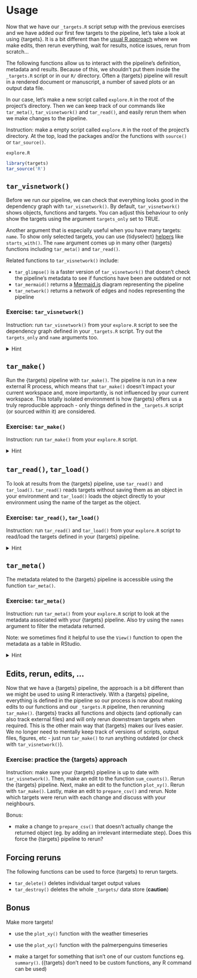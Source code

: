 # Usage

Now that we have our `_targets.R` script setup with the previous exercises and we have added our first few targets to the pipeline, let's take a look at using {targets}. It is a bit different than the [usual R approach](https://books.ropensci.org/targets/#motivation) where we make edits, then rerun everything, wait for results, notice issues, rerun from scratch...

The following functions allow us to interact with the pipeline's definition, metadata and results. Because of this, we shouldn't put them inside the `_targets.R` script or in our `R/` directory. Often a {targets} pipeline will result in a rendered document or manuscript, a number of saved plots or an output data file. 

In our case, let's make a new script called `explore.R` in the root of the project's directory. Then we can keep track of our commands like `tar_meta()`, `tar_visnetwork()` and `tar_read()`, and easily rerun them when we make changes to the pipeline. 

Instruction: make a empty script called `explore.R` in the root of the project's directory. At the top, load the packages and/or the functions with `source()` or `tar_source()`.

`explore.R`

```r
library(targets)
tar_source('R')
```


## `tar_visnetwork()`

Before we run our pipeline, we can check that everything looks good in the dependency graph with `tar_visnetwork()`. By default, `tar_visnetwork()` shows objects, functions and targets. You can adjust this behaviour to only show the targets using the argument `targets_only` set to TRUE. 

Another argument that is especially useful when you have many targets: `name`. To show only selected targets, you can use {tidyselect} [helpers](https://tidyselect.r-lib.org/reference/index.html#selecting-variables) like `starts_with()`. The `name` argument comes up in many other {targets} functions including `tar_meta()` and `tar_read()`. 

Related functions to `tar_visnetwork()` include:

- `tar_glimpse()` is a faster version of `tar_visnetwork()` that doesn't check the pipeline's metadata to see if functions have been are outdated or not
- `tar_mermaid()` returns a [Mermaid.js](https://mermaid.js.org/) diagram representing the pipeline
- `tar_network()` returns a network of edges and nodes representing the pipeline


### Exercise: `tar_visnetwork()`

Instruction: run `tar_visnetwork()` from your `explore.R` script to see the dependency graph defined in your `_targets.R` script. Try out the `targets_only` and `name` arguments too. 


<details>
<summary>Hint</summary>

`explore.R`

```r
library(targets)
tar_source('R')

tar_visnetwork()

tar_visnetwork(targets_only = TRUE)

tar_visnetwork(starts_with('plot'))
```
</details>


## `tar_make()`

Run the {targets} pipeline with `tar_make()`. The pipeline is run in a new external R process, which means that `tar_make()` doesn't impact your current workspace and, more importantly, is not influenced by your current workspace. This totally isolated environment is how {targets} offers us a truly reproducible approach - only things defined in the `_targets.R` script (or sourced within it) are considered. 


### Exercise: `tar_make()`

Instruction: run `tar_make()` from your `explore.R` script.

<details>
<summary>Hint</summary>

`explore.R`

```r
library(targets)
tar_source('R')

tar_make()
```
</details>


## `tar_read()`, `tar_load()`

To look at results from the {targets} pipeline, use `tar_read()` and `tar_load()`. `tar_read()` reads targets without saving them as an object in your environment and `tar_load()` loads the object directly to your environment using the name of the target as the object. 

### Exercise: `tar_read()`, `tar_load()`

Instruction: run `tar_read()` and `tar_load()` from your `explore.R` script to read/load the targets defined in your {targets} pipeline.

<details>
<summary>Hint</summary>

`explore.R`

```r
library(targets)
tar_source('R')

tar_read(prep_counts)

tar_load(sums)

tar_read(plotted)
```
</details>


## `tar_meta()`

The metadata related to the {targets} pipeline is accessible using the function `tar_meta()`. 

### Exercise: `tar_meta()`

Instruction: run `tar_meta()` from your `explore.R` script to look at the metadata associated with your {targets} pipeline. Also try using the `names` argument to filter the metadata returned. 

Note: we sometimes find it helpful to use the `View()` function to open the metadata as a table in RStudio. 

<details>
<summary>Hint</summary>

`explore.R`

```r
library(targets)
tar_source('R')

tar_meta()

tar_meta(starts_with('plot'))

View(tar_meta())
```
</details>



## Edits, rerun, edits, ... 

Now that we have a {targets} pipeline, the approach is a bit different than we might be used to using R interactively. With a {targets} pipeline, everything is defined in the pipeline so our process is now about making edits to our functions and our `_targets.R` pipeline, then rerunning `tar_make()`. {targets} tracks all functions and objects (and optionally can also track external files) and will only rerun downstream targets when required. This is the other main way that {targets} makes our lives easier. We no longer need to mentally keep track of versions of scripts, output files, figures, etc - just run `tar_make()` to run anything outdated (or check with `tar_visnetwork()`). 


### Exercise: practice the {targets} approach

Instruction: make sure your {targets} pipeline is up to date with `tar_visnetwork()`. Then, make an edit to the function `sum_counts()`. Rerun the {targets} pipeline. Next, make an edit to the function `plot_xy()`. Rerun with `tar_make()`. Lastly, make an edit to `prepare_csv()` and rerun. Note which targets were rerun with each change and discuss with your neighbours. 

Bonus:

- make a change to `prepare_csv()` that doesn't actually change the returned object  (eg. by adding an irrelevant intermediate step). Does this force the {targets} pipeline to rerun?


## Forcing reruns

The following functions can be used to force {targets} to rerun targets. 

- `tar_delete()` deletes individual target output values
- `tar_destroy()` deletes the whole `_targets/` data store (**caution**)


## Bonus

Make more targets! 

- use the `plot_xy()` function with the weather timeseries
- use the `plot_xy()` function with the palmerpenguins timeseries

- make a target for something that isn't one of our custom functions eg. `summary()`. ({targets} don't need to be custom functions, any R command can be used)
